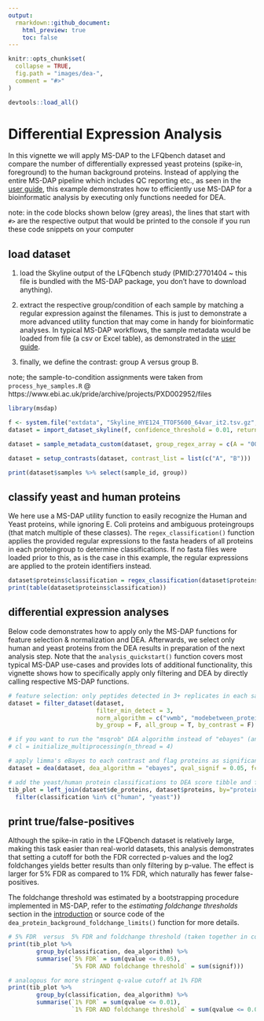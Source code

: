 ```yaml
---
output: 
  rmarkdown::github_document:
    html_preview: true
    toc: false
---
```


```r
knitr::opts_chunk$set(
  collapse = TRUE,
  fig.path = "images/dea-",
  comment = "#>"
)
```

```r
devtools::load_all()
```


# Differential Expression Analysis

In this vignette we will apply MS-DAP to the LFQbench dataset and compare the number of differentially expressed yeast proteins (spike-in, foreground) to the human background proteins. Instead of applying the entire MS-DAP pipeline which includes QC reporting etc., as seen in the [user guide](userguide.md), this example demonstrates how to efficiently use MS-DAP for a bioinformatic analysis by executing only functions needed for DEA. 

note: in the code blocks shown below (grey areas), the lines that start with `#> ` are the respective output that would be printed to the console if you run these code snippets on your computer


## load dataset

1. load the Skyline output of the LFQbench study (PMID:27701404 ~ this file is bundled with the MS-DAP package, you don't have to download anything).

2. extract the respective group/condition of each sample by matching a regular expression against the filenames. This is just to demonstrate a more advanced utility function that may come in handy for bioinformatic analyses. In typical MS-DAP workflows, the sample metadata would be loaded from file (a csv or Excel table), as demonstrated in the [user guide](userguide.md).

3. finally, we define the contrast: group A versus group B.


note; the sample-to-condition assignments were taken from `process_hye_samples.R`  @  https://www.ebi.ac.uk/pride/archive/projects/PXD002952/files

```r
library(msdap)

f <- system.file("extdata", "Skyline_HYE124_TTOF5600_64var_it2.tsv.gz", package = "msdap")
dataset = import_dataset_skyline(f, confidence_threshold = 0.01, return_decoys = F, acquisition_mode = "dia")

dataset = sample_metadata_custom(dataset, group_regex_array = c(A = "007|009|011", B = "008|010|012") )

dataset = setup_contrasts(dataset, contrast_list = list(c("A", "B")))

print(dataset$samples %>% select(sample_id, group))
```


## classify yeast and human proteins

We here use a MS-DAP utility function to easily recognize the Human and Yeast proteins, while ignoring E. Coli proteins and ambiguous proteingroups (that match multiple of these classes). The `regex_classification()` function applies the provided regular expressions to the fasta headers of all proteins in each proteingroup to determine classifications. If no fasta files were loaded prior to this, as is the case in this example, the regular expressions are applied to the protein identifiers instead.

```r
dataset$proteins$classification = regex_classification(dataset$proteins$fasta_headers, regex=c(human="_HUMA", yeast="_YEAS", discard="_ECOL"))
print(table(dataset$proteins$classification))
```


## differential expression analyses

Below code demonstrates how to apply only the MS-DAP functions for feature selection & normalization and DEA. Afterwards, we select only human and yeast proteins from the DEA results in preparation of the next analysis step. Note that the `analysis_quickstart()` function covers most typical MS-DAP use-cases and provides lots of additional functionality, this vignette shows how to specifically apply only filtering and DEA by directly calling respective MS-DAP functions.

```r
# feature selection: only peptides detected in 3+ replicates in each sample group, then apply normalization (vwmb algorithm, followed by between-group normalization at protein-level)
dataset = filter_dataset(dataset,
                         filter_min_detect = 3,
                         norm_algorithm = c("vwmb", "modebetween_protein"),
                         by_group = F, all_group = T, by_contrast = F)

# if you want to run the "msqrob" DEA algorithm instead of "ebayes" (and not use the analysis_quickstart() convenience function), you should first initialize multiprocessing by uncommending the following line;
# cl = initialize_multiprocessing(n_thread = 4)

# apply limma's eBayes to each contrast and flag proteins as significant at 5% FDR and foldchange larger than a threshold estimated from bootstrap analyses (specified by parameter; fc_signif=NA)
dataset = dea(dataset, dea_algorithm = "ebayes", qval_signif = 0.05, fc_signif = NA)

# add the yeast/human protein classifications to DEA score tibble and filter to only keep human and yeast proteins
tib_plot = left_join(dataset$de_proteins, dataset$proteins, by="protein_id") %>%
  filter(classification %in% c("human", "yeast"))
```


## print true/false-positives

Although the spike-in ratio in the LFQbench dataset is relatively large, making this task easier than real-world datasets, this analysis demonstrates that setting a cutoff for both the FDR corrected p-values and the log2 foldchanges yields better results than only filtering by p-value. The effect is larger for 5% FDR as compared to 1% FDR, which naturally has fewer false-positives. 

The foldchange threshold was estimated by a bootstrapping procedure implemented in MS-DAP, refer to the _estimating foldchange thresholds_ section in the [introduction](intro.md) or source code of the `dea_protein_background_foldchange_limits()` function for more details.

```r
# 5% FDR  versus  5% FDR and foldchange threshold (taken together in column 'signif')
print(tib_plot %>% 
        group_by(classification, dea_algorithm) %>% 
        summarise(`5% FDR` = sum(qvalue <= 0.05),
                  `5% FDR AND foldchange threshold` = sum(signif)))

# analogous for more stringent q-value cutoff at 1% FDR
print(tib_plot %>% 
        group_by(classification, dea_algorithm) %>% 
        summarise(`1% FDR` = sum(qvalue <= 0.01),
                  `1% FDR AND foldchange threshold` = sum(qvalue <= 0.01 & signif)))
```
